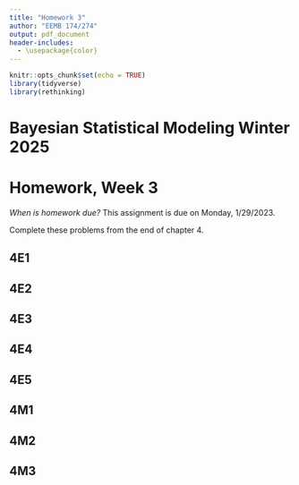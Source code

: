 ```yaml
---
title: "Homework 3"
author: "EEMB 174/274"
output: pdf_document
header-includes:
  - \usepackage{color}
---
```


```r
knitr::opts_chunk$set(echo = TRUE)
library(tidyverse)
library(rethinking)
```
# Bayesian Statistical Modeling Winter 2025
# Homework, Week 3

*When is homework due?*  This assignment is due on Monday, 1/29/2023. 


Complete these problems from the end of chapter 4.

## 4E1

## 4E2

## 4E3

## 4E4

## 4E5

## 4M1  

## 4M2  

## 4M3
